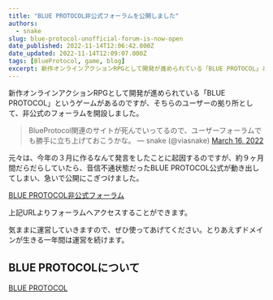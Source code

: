 ```yaml
---
title: "BLUE PROTOCOL非公式フォーラムを公開しました"
authors:
  - snake
slug: blue-protocol-unofficial-forum-is-now-open
date_published: 2022-11-14T12:06:42.000Z
date_updated: 2022-11-14T12:09:07.000Z
tags: [BlueProtocol, game, blog]
excerpt: 新作オンラインアクションRPGとして開発が進められている「BLUE PROTOCOL」というゲームがあるのですが、そちらのユーザーの拠り所として、非公式のフォーラムを開設しました。
---
```


新作オンラインアクションRPGとして開発が進められている「BLUE PROTOCOL」というゲームがあるのですが、そちらのユーザーの拠り所として、非公式のフォーラムを開設しました。

> BlueProtocol関連のサイトが死んでいってるので、ユーザーフォーラムでも勝手に立ち上げておこうかな。
> &mdash; snake (@viasnake) [March 16, 2022](https://twitter.com/viasnake/status/1504166327170187266?ref_src=twsrc%5Etfw)

元々は、今年の３月に作るなんて発言をしたことに起因するのですが、約９ヶ月間だらだらしていたら、音信不通状態だったBLUE PROTOCOL公式が動き出してしまい、急いで公開にこぎつけました。

[BLUE PROTOCOL非公式フォーラム](https://bp-forum.net/)

上記URLよりフォーラムへアクセスすることができます。

気ままに運営していきますので、ぜひ使ってあげてください。とりあえずドメインが生きる一年間は運営を続けます。

## BLUE PROTOCOLについて

[BLUE PROTOCOL](https://blue-protocol.com/)

